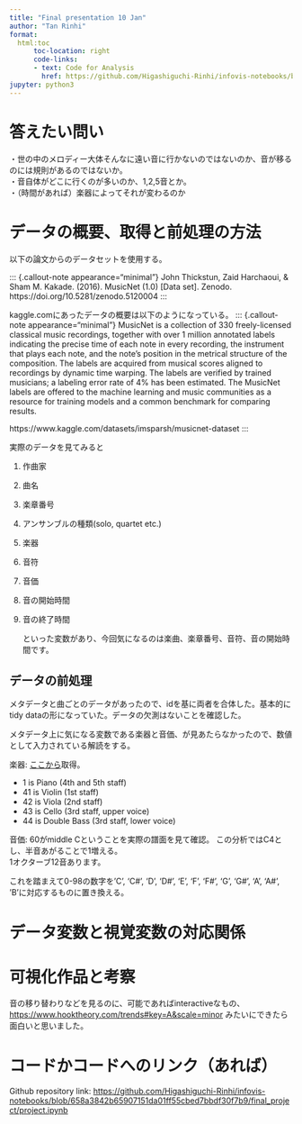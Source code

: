 ---
title: "Final presentation 10 Jan"
author: "Tan Rinhi"
format:
  html:toc
      toc-location: right
      code-links:
      - text: Code for Analysis
        href: https://github.com/Higashiguchi-Rinhi/infovis-notebooks/blob/658a3842b65907151da01ff55cbed7bbdf30f7b9/final_project/project.ipynb
jupyter: python3
---

# 答えたい問い

・世の中のメロディー大体そんなに遠い音に行かないのではないのか、音が移るのには規則があるのではないか。\
・音自体がどこに行くのが多いのか、1,2,5音とか。\
・（時間があれば）楽器によってそれが変わるのか

# データの概要、取得と前処理の方法

以下の論文からのデータセットを使用する。

::: {.callout-note appearance="minimal"} John Thickstun, Zaid Harchaoui, & Sham M. Kakade. (2016). MusicNet (1.0) \[Data set\]. Zenodo. https://doi.org/10.5281/zenodo.5120004 :::

kaggle.comにあったデータの概要は以下のようになっている。 ::: {.callout-note appearance="minimal"} MusicNet is a collection of 330 freely-licensed classical music recordings, together with over 1 million annotated labels indicating the precise time of each note in every recording, the instrument that plays each note, and the note's position in the metrical structure of the composition. The labels are acquired from musical scores aligned to recordings by dynamic time warping. The labels are verified by trained musicians; a labeling error rate of 4% has been estimated. The MusicNet labels are offered to the machine learning and music communities as a resource for training models and a common benchmark for comparing results.

https://www.kaggle.com/datasets/imsparsh/musicnet-dataset :::

実際のデータを見てみると

1.  作曲家

2.  曲名

3.  楽章番号

4.  アンサンブルの種類(solo, quartet etc.)

5.  楽器

6.  音符

7.  音価

8.  音の開始時間

9.  音の終了時間

    といった変数があり、今回気になるのは楽曲、楽章番号、音符、音の開始時間です。

## データの前処理

メタデータと曲ごとのデータがあったので、idを基に両者を合体した。基本的にtidy dataの形になっていた。データの欠測はないことを確認した。

メタデータ上に気になる変数である楽器と音価、が見あたらなかったので、数値として入力されている解読をする。

楽器: [ここから](https://music.stackexchange.com/questions/135779/im-having-difficulty-comprehending-the-timing-information-presented-in-the-csv)取得。

-   1 is Piano (4th and 5th staff)
-   41 is Violin (1st staff)
-   42 is Viola (2nd staff)
-   43 is Cello (3rd staff, upper voice)
-   44 is Double Bass (3rd staff, lower voice)

音価: 60がmiddle Cということを実際の譜面を見て確認。 この分析ではC4とし、半音あがることで1増える。\
1オクターブ12音あります。

これを踏まえて0-98の数字を'C', 'C#', 'D', 'D#', 'E', 'F', 'F#', 'G', 'G#', 'A', 'A#', 'B'に対応するものに置き換える。

# データ変数と視覚変数の対応関係

# 可視化作品と考察

音の移り替わりなどを見るのに、可能であればinteractiveなもの、<https://www.hooktheory.com/trends#key=A&scale=minor> みたいにできたら面白いと思いました。

# コードかコードへのリンク（あれば）

Github repository link: <https://github.com/Higashiguchi-Rinhi/infovis-notebooks/blob/658a3842b65907151da01ff55cbed7bbdf30f7b9/final_project/project.ipynb>